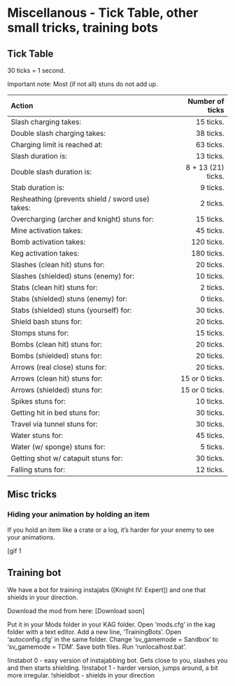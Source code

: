 # Miscellanous - Tick Table, other small tricks, training bots

## Tick Table

30 ticks = 1 second.

Important note: Most (if not all) stuns do not add up.

| Action | Number of ticks |
|:----------------------------------------------------| ------------------:|
| Slash charging takes:                               | 15 ticks.          |
| Double slash charging takes:                        | 38 ticks.          |
| Charging limit is reached at:                       | 63 ticks.          |
| Slash duration is:                                  | 13 ticks.          |
| Double slash duration is:                           | 8 + 13 (21) ticks. |
| Stab duration is:                                   | 9 ticks.           |
| Resheathing (prevents shield / sword use) takes:    | 2 ticks.           |
| Overcharging (archer and knight) stuns for:         | 15 ticks.          |
| Mine activation takes:                              | 45 ticks.          |
| Bomb activation takes:                              | 120 ticks.         |
| Keg activation takes:                               | 180 ticks.         |
| Slashes (clean hit) stuns for:                      | 20 ticks.          |
| Slashes (shielded) stuns (enemy) for:               | 10 ticks.          |
| Stabs (clean hit) stuns for:                        | 2 ticks.           |
| Stabs (shielded) stuns (enemy) for:                 | 0 ticks.           |
| Stabs (shielded) stuns (yourself) for:              | 30 ticks.          |
| Shield bash stuns for:                              | 20 ticks.          |
| Stomps stuns for:                                   | 15 ticks.          |
| Bombs (clean hit) stuns for:                        | 20 ticks.          |
| Bombs (shielded) stuns for:                         | 20 ticks.          |
| Arrows (real close) stuns for:                      | 20 ticks.          |
| Arrows (clean hit) stuns for:                       | 15 or 0 ticks.     |
| Arrows (shielded) stuns for:                        | 15 or 0 ticks.     |
| Spikes stuns for:                                   | 10 ticks.          |
| Getting hit in bed stuns for:                       | 30 ticks.          |
| Travel via tunnel stuns for:                        | 30 ticks.          |
| Water stuns for:                                    | 45 ticks.          |
| Water (w/ sponge) stuns for:                        | 5 ticks.           |
| Getting shot w/ catapult stuns for:                 | 30 ticks.          |
| Falling stuns for:                                  | 12 ticks.          |

## Misc tricks

### Hiding your animation by holding an item

If you hold an item like a crate or a log, it's harder for your enemy to see your animations.

[gif 1

## Training bot

We have a bot for training instajabs ([Knight IV: Expert]) and one that shields in your direction.

Download the mod from here: [Download soon]

Put it in your Mods folder in your KAG folder. Open 'mods.cfg' in the kag folder with a text editor. Add a new line, 'TrainingBots'. Open 'autoconfig.cfg' in the same folder. Change 'sv_gamemode = Sandbox' to 'sv_gamemode = TDM'. Save both files. Run 'runlocalhost.bat'.

!instabot 0 - easy version of instajabbing bot. Gets close to you, slashes you and then starts shielding.
!instabot 1 - harder version, jumps around, a bit more irregular.
!shieldbot - shields in your direction
